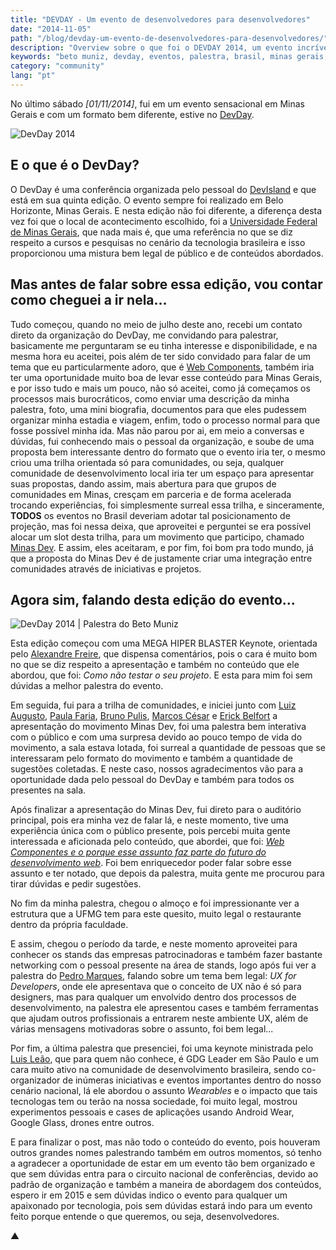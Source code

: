 ```yaml
---
title: "DEVDAY - Um evento de desenvolvedores para desenvolvedores"
date: "2014-11-05"
path: "/blog/devday-um-evento-de-desenvolvedores-para-desenvolvedores/"
description: "Overview sobre o que foi o DEVDAY 2014, um evento incrível de desenvolvedores para desenvolvedores."
keywords: "beto muniz, devday, eventos, palestra, brasil, minas gerais, desenvolvimento, web components, minas dev"
category: "community"
lang: "pt"
---
```


No último sábado _[01/11/2014]_, fui em um evento sensacional em Minas Gerais e com um formato bem diferente, estive no [DevDay](http://devday.devisland.com/).

![DevDay 2014](http://i.imgur.com/rXnRdVA.jpg)

## E o que é o DevDay?

O DevDay é uma conferência organizada pelo pessoal do [DevIsland](https://twitter.com/DevIsland) e que está em sua quinta edição. O evento sempre foi realizado em Belo Horizonte, Minas Gerais. E nesta edição não foi diferente, a diferença desta vez foi que o local de acontecimento escolhido, foi a [Universidade Federal de Minas Gerais](https://www.ufmg.br/), que nada mais é, que uma referência no que se diz respeito a cursos e pesquisas no cenário da tecnologia brasileira e isso proporcionou uma mistura bem legal de público e de conteúdos abordados.

## Mas antes de falar sobre essa edição, vou contar como cheguei a ir nela...

Tudo começou, quando no meio de julho deste ano, recebi um contato direto da organização do DevDay, me convidando para palestrar, basicamente me perguntaram se eu tinha interesse e disponibilidade, e na mesma hora eu aceitei, pois além de ter sido convidado para falar de um tema que eu particularmente adoro, que é [Web Components](http://www.w3.org/TR/components-intro/), também iria ter uma oportunidade muito boa de levar esse conteúdo para Minas Gerais, e por isso tudo e mais um pouco, não só aceitei, como já começamos os processos mais burocráticos, como enviar uma descrição da minha palestra, foto, uma mini biografia, documentos para que eles pudessem organizar minha estadia e viagem, enfim, todo o processo normal para que fosse possível minha ida. Mas não parou por ai, em meio a conversas e dúvidas, fui conhecendo mais o pessoal da organização, e soube de uma proposta bem interessante dentro do formato que o evento iria ter, o mesmo criou uma trilha orientada só para comunidades, ou seja, qualquer comunidade de desenvolvimento local iria ter um espaço para apresentar suas propostas, dando assim, mais abertura para que grupos de comunidades em Minas, cresçam em parceria e de forma acelerada trocando experiências, foi simplesmente surreal essa trilha, e sinceramente, **TODOS** os eventos no Brasil deveriam adotar tal posicionamento de projeção, mas foi nessa deixa, que aproveitei e perguntei se era possível alocar um slot desta trilha, para um movimento que participo, chamado [Minas Dev](http://minasdev.org/). E assim, eles aceitaram, e por fim, foi bom pra todo mundo, já que a proposta do Minas Dev é de justamente criar uma integração entre comunidades através de iniciativas e projetos.

## Agora sim, falando desta edição do evento...

![DevDay 2014 | Palestra do Beto Muniz](http://i.imgur.com/ckSKDJd.jpg)

Esta edição começou com uma MEGA HIPER BLASTER Keynote, orientada pelo [Alexandre Freire](https://twitter.com/freire_da_silva), que dispensa comentários, pois o cara é muito bom no que se diz respeito a apresentação e também no conteúdo que ele abordou, que foi: _Como não testar o seu projeto_. E esta para mim foi sem dúvidas a melhor palestra do evento.

Em seguida, fui para a trilha de comunidades, e iniciei junto com [Luiz Augusto](https://twitter.com/lurimendes), [Paula Faria](https://twitter.com/paulahfaria), [Bruno Pulis](https://twitter.com/brunopulis), [Marcos César](https://twitter.com/marcovincit) e [Erick Belfort](https://twitter.com/ErickBelfy) a apresentação do movimento Minas Dev, foi uma palestra bem interativa com o público e com uma surpresa devido ao pouco tempo de vida do movimento, a sala estava lotada, foi surreal a quantidade de pessoas que se interessaram pelo formato do movimento e também a quantidade de sugestões coletadas. E neste caso, nossos agradecimentos vão para a oportunidade dada pelo pessoal do DevDay e também para todos os presentes na sala.

Após finalizar a apresentação do Minas Dev, fui direto para o auditório principal, pois era minha vez de falar lá, e neste momento, tive uma experiência única com o público presente, pois percebi muita gente interessada e aficionada pelo conteúdo, que abordei, que foi: _[Web Componentes e o porque esse assunto faz parte do futuro do desenvolvimento web](https://speakerdeck.com/obetomuniz/web-components-a-proxima-revolucao-do-desenvolvimento-web)_. Foi bem enriquecedor poder falar sobre esse assunto e ter notado, que depois da palestra, muita gente me procurou para tirar dúvidas e pedir sugestões.

No fim da minha palestra, chegou o almoço e foi impressionante ver a estrutura que a UFMG tem para este quesito, muito legal o restaurante dentro da própria faculdade.

E assim, chegou o período da tarde, e neste momento aproveitei para conhecer os stands das empresas patrocinadoras e também fazer bastante networking com o pessoal presente na área de stands, logo após fui ver a palestra do [Pedro Marques](https://twitter.com/pedro_designer), falando sobre um tema bem legal: _UX for Developers_, onde ele apresentava que o conceito de UX não é só para designers, mas para qualquer um envolvido dentro dos processos de desenvolvimento, na palestra ele apresentou cases e também ferramentas que ajudam outros profissionais a entrarem neste ambiente UX, além de várias mensagens motivadoras sobre o assunto, foi bem legal...

Por fim, a última palestra que presenciei, foi uma keynote ministrada pelo [Luis Leão](https://twitter.com/luisleao), que para quem não conhece, é GDG Leader em São Paulo e um cara muito ativo na comunidade de desenvolvimento brasileira, sendo co-organizador de inúmeras iniciativas e eventos importantes dentro do nosso cenário nacional, lá ele abordou o assunto _Wearables_ e o impacto que tais tecnologas tem ou terão na nossa sociedade, foi muito legal, mostrou experimentos pessoais e cases de aplicações usando Android Wear, Google Glass, drones entre outros.

E para finalizar o post, mas não todo o conteúdo do evento, pois houveram outros grandes nomes palestrando também em outros momentos, só tenho a agradecer a oportunidade de estar em um evento tão bem organizado e que sem dúvidas entra para o circuito nacional de conferências, devido ao padrão de organização e também a maneira de abordagem dos conteúdos, espero ir em 2015 e sem dúvidas indico o evento para qualquer um apaixonado por tecnologia, pois sem dúvidas estará indo para um evento feito porque entende o que queremos, ou seja, desenvolvedores.

▲
